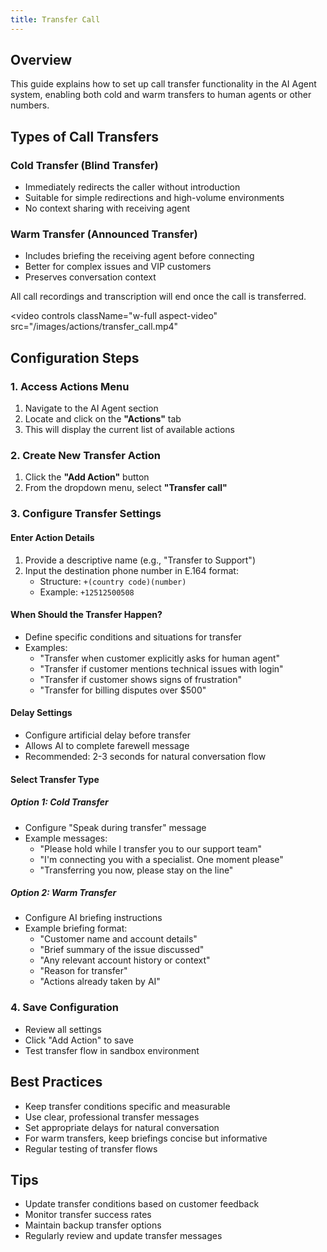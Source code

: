 ```yaml
---
title: Transfer Call
---
```


## Overview

This guide explains how to set up call transfer functionality in the AI Agent system, enabling both cold and warm transfers to human agents or other numbers.

## Types of Call Transfers

### Cold Transfer (Blind Transfer)
- Immediately redirects the caller without introduction
- Suitable for simple redirections and high-volume environments
- No context sharing with receiving agent

### Warm Transfer (Announced Transfer)
- Includes briefing the receiving agent before connecting
- Better for complex issues and VIP customers
- Preserves conversation context


<Info>All call recordings and transcription will end once the call is transferred.</Info>

<video
  controls
  className="w-full aspect-video"
  src="/images/actions/transfer_call.mp4"
></video>

## Configuration Steps

### 1. Access Actions Menu
1. Navigate to the AI Agent section
2. Locate and click on the **"Actions"** tab
3. This will display the current list of available actions

### 2. Create New Transfer Action
1. Click the **"Add Action"** button
2. From the dropdown menu, select **"Transfer call"**

### 3. Configure Transfer Settings

#### Enter Action Details
1. Provide a descriptive name (e.g., "Transfer to Support")
2. Input the destination phone number in E.164 format:
   - Structure: `+(country code)(number)`
   - Example: `+12512500508`

#### When Should the Transfer Happen?
- Define specific conditions and situations for transfer
- Examples:
  - "Transfer when customer explicitly asks for human agent"
  - "Transfer if customer mentions technical issues with login"
  - "Transfer if customer shows signs of frustration"
  - "Transfer for billing disputes over $500"

#### Delay Settings
- Configure artificial delay before transfer
- Allows AI to complete farewell message
- Recommended: 2-3 seconds for natural conversation flow

#### Select Transfer Type

##### Option 1: Cold Transfer
- Configure "Speak during transfer" message
- Example messages:
  - "Please hold while I transfer you to our support team"
  - "I'm connecting you with a specialist. One moment please"
  - "Transferring you now, please stay on the line"

##### Option 2: Warm Transfer
- Configure AI briefing instructions
- Example briefing format:
  - "Customer name and account details"
  - "Brief summary of the issue discussed"
  - "Any relevant account history or context"
  - "Reason for transfer"
  - "Actions already taken by AI"

### 4. Save Configuration
- Review all settings
- Click "Add Action" to save
- Test transfer flow in sandbox environment

## Best Practices
- Keep transfer conditions specific and measurable
- Use clear, professional transfer messages
- Set appropriate delays for natural conversation
- For warm transfers, keep briefings concise but informative
- Regular testing of transfer flows

## Tips
- Update transfer conditions based on customer feedback
- Monitor transfer success rates
- Maintain backup transfer options
- Regularly review and update transfer messages